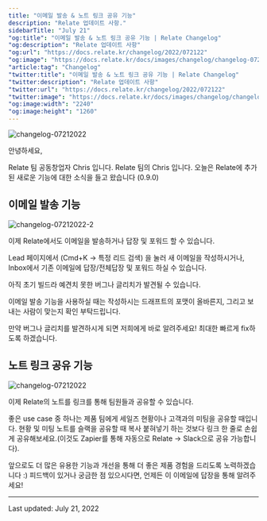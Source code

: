 ```yaml
---
title: "이메일 발송 & 노트 링크 공유 기능"
description: "Relate 업데이트 사항."
sidebarTitle: "July 21"
"og:title": "이메일 발송 & 노트 링크 공유 기능 | Relate Changelog"
"og:description": "Relate 업데이트 사항"
"og:url": "https://docs.relate.kr/changelog/2022/072122"
"og:image": "https://docs.relate.kr/docs/images/changelog/changelog-07212022.png"
"article:tag": "Changelog"
"twitter:title": "이메일 발송 & 노트 링크 공유 기능 | Relate Changelog"
"twitter:description": "Relate 업데이트 사항"
"twitter:url": "https://docs.relate.kr/changelog/2022/072122"
"twitter:image": "https://docs.relate.kr/docs/images/changelog/changelog-07212022.png"
"og:image:width": "2240"
"og:image:height": "1260"
---
```


![changelog-07212022](/docs/images/changelog/changelog-07212022.png)

안녕하세요,

Relate 팀 공동창업자 Chris 입니다.
Relate 팀의 Chris 입니다. 오늘은 Relate에 추가된 새로운 기능에 대한 소식을 들고 왔습니다 (0.9.0)

## 이메일 발송 기능

![changelog-07212022-2](/docs/images/changelog/changelog-07212022-2.png)

이제 Relate에서도 이메일을 발송하거나 답장 및 포워드 할 수 있습니다.

Lead 페이지에서 (Cmd+K -> 특정 리드 검색) 을 눌러 새 이메일을 작성하시거나, Inbox에서 기존 이메일에 답장/전체답장 및 포워드 하실 수 있습니다.

아직 초기 빌드라 예견치 못한 버그나 글리치가 발견될 수 있습니다.

이메일 발송 기능을 사용하실 때는 작성하시는 드래프트의 포맷이 올바른지, 그리고 보내는 사람이 맞는지 확인 부탁드립니다.

만약 버그나 글리치를 발견하시게 되면 저희에게 바로 알려주세요! 최대한 빠르게 fix하도록 하겠습니다.

## 노트 링크 공유 기능

![changelog-07212022](/docs/images/changelog/changelog-07212022.png)

이제 Relate의 노트를 링크를 통해 팀원들과 공유할 수 있습니다.

좋은 use case 중 하나는 제품 팀에게 세일즈 현황이나 고객과의 미팅을 공유할 때입니다. 현황 및 미팅 노트를 슬랙을 공유할 때 복사 붙혀넣기 하는 것보다 링크 한 줄로 손쉽게 공유해보세요.(이것도 Zapier를 통해 자동으로 Relate -> Slack으로 공유 가능합니다).

앞으로도 더 많은 유용한 기능과 개선을 통해 더 좋은 제품 경험을 드리도록 노력하겠습니다 :) 피드백이 있거나 궁금한 점 있으시다면, 언제든 이 이메일에 답장을 통해 알려주세요!

---

Last updated: July 21, 2022
